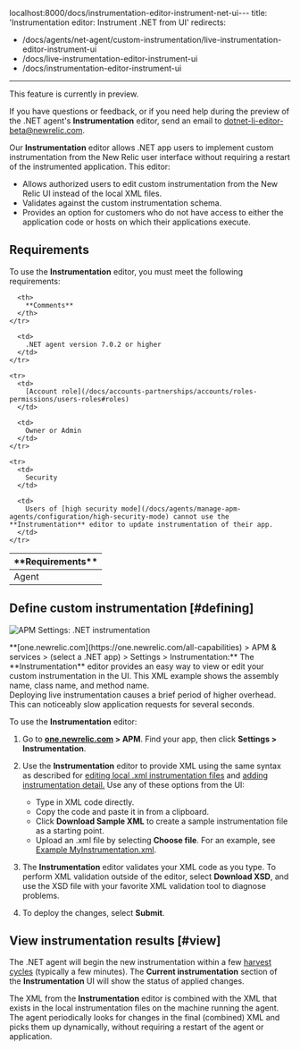localhost:8000/docs/instrumentation-editor-instrument-net-ui---
title: 'Instrumentation editor: Instrument .NET from UI'
redirects:
  - /docs/agents/net-agent/custom-instrumentation/live-instrumentation-editor-instrument-ui
  - /docs/live-instrumentation-editor-instrument-ui
  - /docs/instrumentation-editor-instrument-ui
---


<Callout title="PREVIEW FEATURE">
  This feature is currently in preview.

  If you have questions or feedback, or if you need help during the preview of the .NET agent's **Instrumentation** editor, send an email to [dotnet-li-editor-beta@newrelic.com](mailto:dotnet-li-editor-beta@newrelic.com).
</Callout>

Our **Instrumentation** editor allows .NET app users to implement custom instrumentation from the New Relic user interface without requiring a restart of the instrumented application. This editor:

* Allows authorized users to edit custom instrumentation from the New Relic UI instead of the local XML files.
* Validates against the custom instrumentation schema.
* Provides an option for customers who do not have access to either the application code or hosts on which their applications execute.

## Requirements

To use the **Instrumentation** editor, you must meet the following requirements:

<table>
  <thead>
    <tr>
      <th width={200}>
        **Requirements**
      </th>

      <th>
        **Comments**
      </th>
    </tr>
  </thead>

  <tbody>
    <tr>
      <td>
        Agent
      </td>

      <td>
        .NET agent version 7.0.2 or higher
      </td>
    </tr>

    <tr>
      <td>
        [Account role](/docs/accounts-partnerships/accounts/roles-permissions/users-roles#roles)
      </td>

      <td>
        Owner or Admin
      </td>
    </tr>

    <tr>
      <td>
        Security
      </td>

      <td>
        Users of [high security mode](/docs/agents/manage-apm-agents/configuration/high-security-mode) cannot use the **Instrumentation** editor to update instrumentation of their app.
      </td>
    </tr>
  </tbody>
</table>

## Define custom instrumentation [#defining]

<img
  title="APM Settings: .NET instrumentation"
  alt="APM Settings: .NET instrumentation"
  src={apmDotnetInstrumentationEditor}
/>

<figcaption>
  **[one.newrelic.com](https://one.newrelic.com/all-capabilities) > APM & services > (select a .NET app) > Settings > Instrumentation:** The **Instrumentation** editor provides an easy way to view or edit your custom instrumentation in the UI. This XML example shows the assembly name, class name, and method name.
</figcaption>

<Callout variant="important">
  Deploying live instrumentation causes a brief period of higher overhead. This can noticeably slow application requests for several seconds.
</Callout>

To use the **Instrumentation** editor:

1. Go to **[one.newrelic.com](https://one.newrelic.com/all-capabilities) > APM**. Find your app, then click **Settings > Instrumentation**.
2. Use the **Instrumentation** editor to provide XML using the same syntax as described for [editing local .xml instrumentation files](/docs/agents/net-agent/custom-instrumentation/create-transactions-xml-net) and [adding instrumentation detail.](/docs/agents/net-agent/custom-instrumentation/add-detail-transactions-xml-net) Use any of these options from the UI:

   * Type in XML code directly.
   * Copy the code and paste it in from a clipboard.
   * Click **Download Sample XML** to create a sample instrumentation file as a starting point.
   * Upload an .xml file by selecting **Choose file**. For an example, see [Example MyInstrumentation.xml](/docs/agents/net-agent/custom-instrumentation/add-detail-transactions-xml-net#sample).
3. The **Instrumentation** editor validates your XML code as you type. To perform XML validation outside of the editor, select **Download XSD**, and use the XSD file with your favorite XML validation tool to diagnose problems.
4. To deploy the changes, select **Submit**.

## View instrumentation results [#view]

The .NET agent will begin the new instrumentation within a few [harvest cycles](/docs/using-new-relic/welcome-new-relic/getting-started/glossary#harvest-cycle) (typically a few minutes). The **Current instrumentation** section of the **Instrumentation** UI will show the status of applied changes.

The XML from the **Instrumentation** editor is combined with the XML that exists in the local instrumentation files on the machine running the agent. The agent periodically looks for changes in the final (combined) XML and picks them up dynamically, without requiring a restart of the agent or application.
